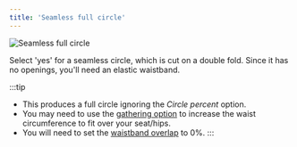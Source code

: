 ```yaml
---
title: 'Seamless full circle'
---
```


![Seamless full circle](seamlessfullcircle.svg)

Select 'yes' for a seamless circle, which is cut on a double fold.
Since it has no openings, you'll need an elastic waistband.

:::tip

- This produces a full circle ignoring the _Circle percent_ option.
- You may need to use the [gathering option](/docs/designs/sandy/options/gathering) to increase the waist circumference to fit over your seat/hips.
- You will need to set the [waistband overlap](/docs/designs/sandy/options/waistbandoverlap) to 0%.
  :::
